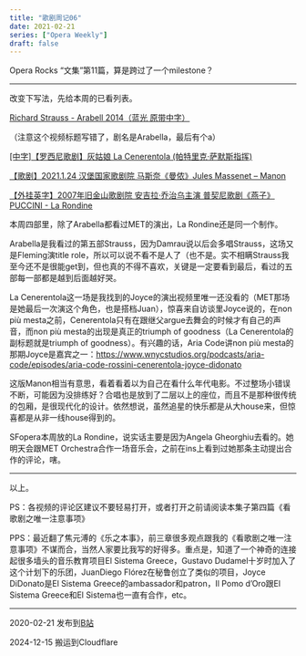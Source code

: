 ```yaml
---
title: "歌剧周记06"
date: 2021-02-21
series: ["Opera Weekly"]
draft: false
---
```


Opera Rocks “文集”第11篇，算是跨过了一个milestone？

---

改变下写法，先给本周的已看列表。

[Richard Strauss - Arabell 2014（蓝光 原带中字）](https://www.bilibili.com/video/BV1Yp4y167UN)

（注意这个视频标题写错了，剧名是Arabella，最后有个a）

[[中字]【罗西尼歌剧】灰姑娘 La Cenerentola (帕特里克·萨默斯指挥)](https://www.bilibili.com/video/BV19r4y1w71X)

[【歌剧】2021.1.24 汉堡国家歌剧院 马斯奈《曼侬》Jules Massenet – Manon](https://www.bilibili.com/video/BV1wy4y127qg)

[【外挂英字】2007年旧金山歌剧院 安吉拉·乔治乌主演 普契尼歌剧《燕子》 PUCCINI - La Rondine](https://www.bilibili.com/video/BV1Kp4y1W7H3)

本周四部里，除了Arabella都看过MET的演出，La Rondine还是同一个制作。

Arabella是我看过的第五部Strauss，因为Damrau说以后会多唱Strauss，这场又是Fleming演title role，所以可以说不看不是人了（也不是。实不相瞒Strauss我至今还不是很能get到，但也真的不得不喜欢，关键是一定要看到最后，看过的五部每一部都是越到后面越好哭。

La Cenerentola这一场是我找到的Joyce的演出视频里唯一还没看的（MET那场是她最后一次演这个角色，也是搭档Juan），惊喜来自访谈里Joyce说的，在non più mesta之前，Cenerentola只有在跟继父argue去舞会的时候才有自己的声音，而non più mesta的出现是真正的triumph of goodness（La Cenerentola的副标题就是triumph of goodness）。有兴趣的话，Aria Code讲non più mesta的那期Joyce是嘉宾之一：https://www.wnycstudios.org/podcasts/aria-code/episodes/aria-code-rossini-cenerentola-joyce-didonato

这版Manon相当有意思，看着看着以为自己在看什么年代电影。不过整场小错误不断，可能因为没排练好？合唱也是放到了二层以上的座位，而且不是那种很传统的包厢，是很现代化的设计。依然想说，虽然追星的快乐都是从大house来，但惊喜都是从非一线house得到的。

SFopera本周放的La Rondine，说实话主要是因为Angela Gheorghiu去看的。她明天会跟MET Orchestra合作一场音乐会，之前在ins上看到过她那条主动提出合作的评论，嗐。

---

以上。

PS：各视频的评论区建议不要轻易打开，或者打开之前请阅读本集子第四篇《看歌剧之唯一注意事项》

PPS：最近翻了焦元溥的《乐之本事》，前三章很多观点跟我的《看歌剧之唯一注意事项》不谋而合，当然人家要比我写的好得多。重点是，知道了一个神奇的连接起很多墙头的音乐教育项目El Sistema Greece，Gustavo Dudamel十岁时加入了这个计划下的乐团，JuanDiego Flórez在秘鲁创立了类似的项目，Joyce DiDonato是El Sistema Greece的ambassador和patron，Il Pomo d’Oro跟El Sistema Greece和El Sistema也一直有合作，etc。

---

2020-02-21 发布到[B站](https://www.bilibili.com/opus/491032633016597788)

2024-12-15 搬运到Cloudflare

